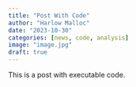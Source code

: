 ```yaml
---
title: "Post With Code"
author: "Harlow Malloc"
date: "2023-10-30"
categories: [news, code, analysis]
image: "image.jpg"
draft: true
---
```


This is a post with executable code.
